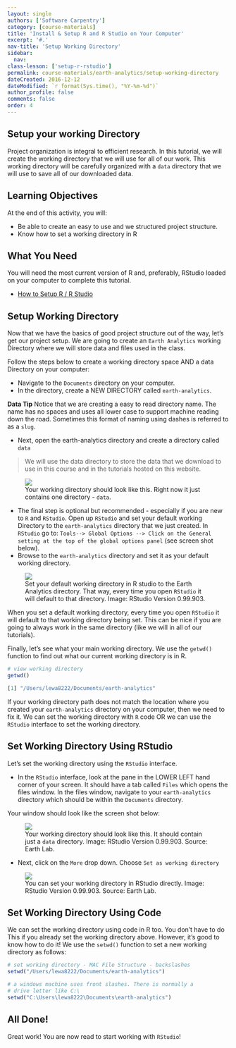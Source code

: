 ```yaml
---
layout: single
authors: ['Software Carpentry']
category: [course-materials]
title: 'Install & Setup R and R Studio on Your Computer'
excerpt: '#.'
nav-title: 'Setup Working Directory'
sidebar:
  nav:
class-lesson: ['setup-r-rstudio']
permalink: course-materials/earth-analytics/setup-working-directory
dateCreated: 2016-12-12
dateModified: `r format(Sys.time(), "%Y-%m-%d")`
author_profile: false
comments: false
order: 4
---
```



## Setup your working Directory

Project organization is integral to efficient research. In this tutorial, we will
create the working directory that we will use for all of our work. This working
directory will be carefully organized with a `data` directory that we will use
to save all of our downloaded data.

<div class='notice--success' markdown="1">

# Learning Objectives
At the end of this activity, you will:

* Be able to create an easy to use and we structured project structure.
* Know how to set a working directory in R

## What You Need

You will need the most current version of R and, preferably, RStudio loaded on
your computer to complete this tutorial.

* [How to Setup R / R Studio](/course-materials/setup-r-rstudio)

</div>


## Setup Working Directory

Now that we have the basics of good project structure out of the way, let's get
our project setup. We are going to create an `Earth Analytics` working Directory
where we will store data and files used in the class.

Follow the steps below to create a working directory space AND a data Directory
on your computer:

* Navigate to the `Documents` directory on your computer.
* In the directory, create a NEW DIRECTORY called `earth-analytics`.

<i class="fa fa-star"></i> **Data Tip** Notice that we are creating a easy to read directory name. The name has
no spaces and uses all lower case to support machine reading down the road.
Sometimes this format of naming using dashes is referred to as a `slug`.

* Next, open the earth-analytics directory and create a directory called `data`

> We will use the data directory to store the data that we download to use in
> this course and in the tutorials hosted on this website.



<figure>
	<a href="{{ site.url }}/images/course-materials/geog-4100-5100/setup-r-rstudio/working-dir-os.png">
	<img src="{{ site.url }}/images/course-materials/geog-4100-5100/setup-r-rstudio/working-dir-os.png"></a>
	<figcaption> Your working directory should look like this. Right now it just
	contains one directory - `data`.
	</figcaption>
</figure>

* The final step is optional but recommended - especially if you are new to `R`
and `RStudio`. Open up `RStudio` and set your default working Directory
to the `earth-analytics` directory that we just created. In `RStudio` go to:
`Tools--> Global Options --> Click on the General setting at the top of the global
options panel` (see screen shot below).
* Browse to the `earth-analytics` directory and set it as your default working directory.

<figure>
	<a href="{{ site.url }}/images/course-materials/geog-4100-5100/setup-r-rstudio/r-studio-wd-setup.png">
	<img src="{{ site.url }}/images/course-materials/geog-4100-5100/setup-r-rstudio/r-studio-wd-setup.png"></a>
	<figcaption> Set your default working directory in R studio to the Earth Analytics
  directory. That way, every time you open `RStudio` it will default to that
  directory. Image: RStudio Version 0.99.903.
	</figcaption>
</figure>

When you set a default working directory, every time you open `RStudio` it will
default to that working directory being set. This can be nice if you are going
to always work in the same directory (like we will in all of our tutorials).

Finally, let's see what your main working directory. We use the  `getwd()` function
to find out what our current working directory is in R.

```r

# view working directory
getwd()

```


```r
[1] "/Users/lewa8222/Documents/earth-analytics"
```

If your working directory path does not match the location where you created your
`earth-analytics` directory on your computer, then we need to fix it. We can
set the working directory with `R` code OR we can use the `RStudio` interface to
set the working directory.

## Set Working Directory Using RStudio

Let's set the working directory using the `RStudio` interface.

* In the `RStudio` interface, look at the pane in the LOWER LEFT hand corner of your
screen. It should have a tab called `Files` which opens the files window. In
the files window, navigate to your `earth-analytics` directory which should be
within the `Documents` directory.

Your window should look like the screen shot below:

<figure>
	<a href="{{ site.url }}/images/course-materials/geog-4100-5100/setup-r-rstudio/working-directory.png">
	<img src="{{ site.url }}/images/course-materials/geog-4100-5100/setup-r-rstudio/working-directory.png"></a>
	<figcaption> Your working directory should look like this. It should contain
	just a `data` directory. Image: RStudio Version 0.99.903. Source: Earth Lab.
	</figcaption>
</figure>

* Next, click on the `More` drop down. Choose `Set as working directory`

<figure>
	<a href="{{ site.url }}/images/course-materials/geog-4100-5100/setup-r-rstudio/set-working-dir-rstudio.png">
	<img src="{{ site.url }}/images/course-materials/geog-4100-5100/setup-r-rstudio/set-working-dir-rstudio.png"></a>
	<figcaption> You can set your working directory in RStudio directly. Image: RStudio Version 0.99.903. Source: Earth Lab.
	</figcaption>
</figure>


## Set Working Directory Using Code

We can set the working directory  using code in R too. You don't have to do This
if you already set the working directory above. However, it's good to know how
to do it! We use the `setwd()` function to set a new working directory as follows:


```r

# set working directory - MAC File Structure - backslashes
setwd("/Users/lewa8222/Documents/earth-analytics")

# a windows machine uses front slashes. There is normally a
# drive letter like C:\
setwd("C:\Users\lewa8222\Documents\earth-analytics")

```

## All Done!
Great work! You are now read to start working with `RStudio`!
